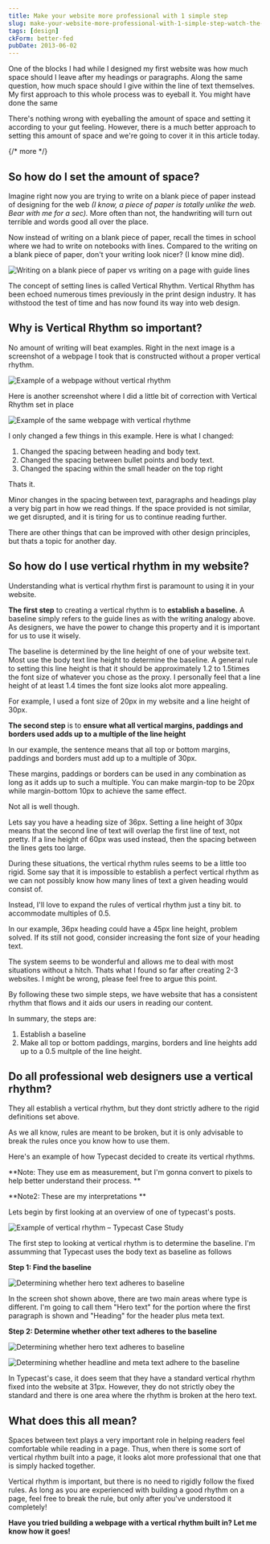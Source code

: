 ```yaml
---
title: Make your website more professional with 1 simple step
slug: make-your-website-more-professional-with-1-simple-step-watch-the-space-between-lines-of-text
tags: [design]
ckForm: better-fed
pubDate: 2013-06-02
---
```


One of the blocks I had while I designed my first website was how much space should I leave after my headings or paragraphs. Along the same question, how much space should I give within the line of text themselves. My first approach to this whole process was to eyeball it. You might have done the same

There's nothing wrong with eyeballing the amount of space and setting it according to your gut feeling. However, there is a much better approach to setting this amount of space and we're going to cover it in this article today.

{/* more */}

## So how do I set the amount of space?

Imagine right now you are trying to write on a blank piece of paper instead of designing for the web _(I know, a piece of paper is totally unlike the web. Bear with me for a sec)._ More often than not, the handwriting will turn out terrible and words good all over the place.

Now instead of writing on a blank piece of paper, recall the times in school where we had to write on notebooks with lines. Compared to the writing on a blank piece of paper, don't your writing look nicer? (I know mine did).

<Image
  src='/images/2013/06/handwrite-vs-lines.jpg'
  alt='Writing on a blank piece of paper vs writing on a page with guide lines'
/>

The concept of setting lines is called Vertical Rhythm. Vertical Rhythm has been echoed numerous times previously in the print design industry. It has withstood the test of time and has now found its way into web design.

## Why is Vertical Rhythm so important?

No amount of writing will beat examples. Right in the next image is a screenshot of a webpage I took that is constructed without a proper vertical rhythm.

<Image
  src='/images/2013/06/Pic-without-vertical-Rhythm.png'
  alt='Example of a webpage without vertical rhythm'
/>

Here is another screenshot where I did a little bit of correction with Vertical Rhythm set in place

<Image
  src='/images/2013/06/Pic-with-vertical-rhythm.png'
  alt='Example of the same webpage with vertical rhythme'
/>

I only changed a few things in this example. Here is what I changed:

1. Changed the spacing between heading and body text.
2. Changed the spacing between bullet points and body text.
3. Changed the spacing within the small header on the top right

Thats it.

Minor changes in the spacing between text, paragraphs and headings play a very big part in how we read things. If the space provided is not similar, we get disrupted, and it is tiring for us to continue reading further.

There are other things that can be improved with other design principles, but thats a topic for another day.

## So how do I use vertical rhythm in my website?

Understanding what is vertical rhythm first is paramount to using it in your website.

**The first step** to creating a vertical rhythm is to **establish a baseline.** A baseline simply refers to the guide lines as with the writing analogy above. As designers, we have the power to change this property and it is important for us to use it wisely.

The baseline is determined by the line height of one of your website text. Most use the body text line height to determine the baseline. A general rule to setting this line height is that it should be approximately 1.2 to 1.5times the font size of whatever you chose as the proxy. I personally feel that a line height of at least 1.4 times the font size looks alot more appealing.

For example, I used a font size of 20px in my website and a line height of 30px.

**The second step** is to **ensure what all vertical margins, paddings and borders used adds up to a multiple of the line height**

In our example, the sentence means that all top or bottom margins, paddings and borders must add up to a multiple of 30px.

These margins, paddings or borders can be used in any combination as long as it adds up to such a multiple. You can make margin-top to be 20px while margin-bottom 10px to achieve the same effect.

Not all is well though.

Lets say you have a heading size of 36px. Setting a line height of 30px means that the second line of text will overlap the first line of text, not pretty. If a line height of 60px was used instead, then the spacing between the lines gets too large.

During these situations, the vertical rhythm rules seems to be a little too rigid. Some say that it is impossible to establish a perfect vertical rhythm as we can not possibly know how many lines of text a given heading would consist of.

Instead, I'll love to expand the rules of vertical rhythm just a tiny bit. to accommodate multiples of 0.5.

In our example, 36px heading could have a 45px line height, problem solved. If its still not good, consider increasing the font size of your heading text.

The system seems to be wonderful and allows me to deal with most situations without a hitch. Thats what I found so far after creating 2-3 websites. I might be wrong, please feel free to argue this point.

By following these two simple steps, we have website that has a consistent rhythm that flows and it aids our users in reading our content.

In summary, the steps are:

1. Establish a baseline
2. Make all top or bottom paddings, margins, borders and line heights add up to a 0.5 multple of the line height.

## Do all professional web designers use a vertical rhythm?

They all establish a vertical rhythm, but they dont strictly adhere to the rigid definitions set above.

As we all know, rules are meant to be broken, but it is only advisable to break the rules once you know how to use them.

Here's an example of how Typecast decided to create its vertical rhythms.

**Note: They use em as measurement, but I'm gonna convert to pixels to help better understand their process. **

**Note2: These are my interpretations **

Lets begin by first looking at an overview of one of typecast's posts.

<Image
  src='/images/2013/06/Typecast-pic1.jpg'
  alt='Example of vertical rhythm – Typecast Case Study'
/>

The first step to looking at vertical rhythm is to determine the baseline. I'm assumming that Typecast uses the body text as baseline as follows

**Step 1: Find the baseline**

<Image
  src='/images/2013/06/body-text.jpg'
  alt='Determining whether hero text adheres to baseline'
/>

In the screen shot shown above, there are two main areas where type is different. I'm going to call them "Hero text" for the portion where the first paragraph is shown and "Heading" for the header plus meta text.

**Step 2: Determine whether other text adheres to the baseline**

<Image
  src='/images/2013/06/Hero-text.jpg'
  alt='Determining whether hero text adheres to baseline'
/>

<Image
  src='/images/2013/06/Heading-text.jpg'
  alt='Determining whether headline and meta text adhere to the baseline'
/>

In Typecast's case, it does seem that they have a standard vertical rhythm fixed into the website at 31px. However, they do not strictly obey the standard and there is one area where the rhythm is broken at the hero text.

## What does this all mean?

Spaces between text plays a very important role in helping readers feel comfortable while reading in a page. Thus, when there is some sort of vertical rhythm built into a page, it looks alot more professional that one that is simply hacked together.

Vertical rhythm is important, but there is no need to rigidly follow the fixed rules. As long as you are experienced with building a good rhythm on a page, feel free to break the rule, but only after you've understood it completely!

**Have you tried building a webpage with a vertical rhythm built in? Let me know how it goes!**

[1]: /images/2013/06/handwrite-vs-lines.jpg 'Writing on a blank piece of paper vs writing on a page with guide lines'
[2]: /images/2013/06/Pic-without-vertical-Rhythm.png 'Example of a webpage without vertical rhythm'
[3]: /images/2013/06/Pic-with-vertical-rhythm.png 'Example of the same webpage with vertical rhythme'
[4]: /images/2013/06/Typecast-pic1.jpg 'Example of vertical rhythm – Typecast Case Study'
[5]: /images/2013/06/body-text.jpg 'Determining whether hero text adheres to baseline'
[6]: /images/2013/06/Hero-text.jpg 'Determining whether hero text adheres to baseline'
[7]: /images/2013/06/Heading-text.jpg 'Determining whether headline and meta text adhere to the baseline'
